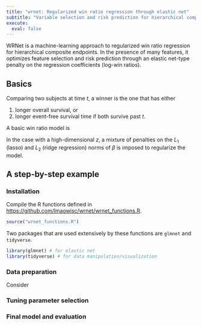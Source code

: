 ```yaml
---
title: "wrnet: Regularized win ratio regression through elastic net"
subtitle: "Variable selection and risk prediction for hierarchical composite outcomes"
execute:
  eval: false
---
```


WRNet is a machine-learning approach to regularized win ratio regression
for hierarchical composite endpoints. 
In the presence of many features, 
it optimizes feature selection and risk prediction through
an elastic net-type penalty on the regression coefficients (log-win ratios).

## Basics

Comparing two subjects at time $t$, a winner is the one that has either

1. longer overall survival, or
2. longer event-free survival time if both survive past $t$.


A basic win ratio model is
\begin{equation}
\frac{P(\mbox{Subject $i$ wins by time $t$})}{P(\mbox{Subject $j$ wins by time $t$})}
=\exp\{\beta^{\rm T}(z_i - z_j)\}.
\end{equation}

In the case with a high-dimensional $z$, a mixture of penalties on the $L_1$ (lasso) and $L_2$ (ridge regression) norms of $\beta$ is imposed to regularize the model.

## A step-by-step example


### Installation

Compile the R functions defined in [https://github.com/lmaowisc/wrnet/wrnet_functions.R](https://github.com/lmaowisc/wrnet/wrnet_functions.R).

```r
source("wrnet_functions.R")
```

Two packages that are used extensively by these functions are `glmnet` and `tidyverse`.

```r
library(glmnet) # for elastic net
library(tidyverse) # for data manipulation/visualization
```

### Data preparation

Consider 

### Tuning parameter selection

### Final model and evaluation
